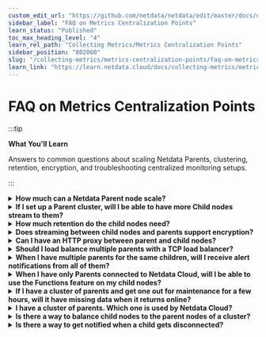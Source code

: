 ```yaml
---
custom_edit_url: "https://github.com/netdata/netdata/edit/master/docs/observability-centralization-points/metrics-centralization-points/faq.md"
sidebar_label: "FAQ on Metrics Centralization Points"
learn_status: "Published"
toc_max_heading_level: "4"
learn_rel_path: "Collecting Metrics/Metrics Centralization Points"
sidebar_position: "802060"
slug: "/collecting-metrics/metrics-centralization-points/faq-on-metrics-centralization-points"
learn_link: "https://learn.netdata.cloud/docs/collecting-metrics/metrics-centralization-points/faq-on-metrics-centralization-points"
---
```


# FAQ on Metrics Centralization Points

:::tip

**What You'll Learn**

Answers to common questions about scaling Netdata Parents, clustering, retention, encryption, and troubleshooting centralized monitoring setups.

:::

<details>
<summary><strong>How much can a Netdata Parent node scale?</strong></summary><br/>

Netdata Parents generally scale well. According [to our tests](https://blog.netdata.cloud/netdata-vs-prometheus-performance-analysis/), Netdata Parents scale better than Prometheus for the same workload: -35% CPU utilization, -49% Memory Consumption, -12% Network Bandwidth, -98% Disk I/O, -75% Disk footprint.

For more information, Check [Sizing Netdata Parents](/docs/observability-centralization-points/metrics-centralization-points/sizing-netdata-parents.md).

<br/>
</details>

<details>
<summary><strong>If I set up a Parent cluster, will I be able to have more Child nodes stream to them?</strong></summary><br/>

No. When you set up an active-active cluster, even if child nodes connect randomly to one or the other, all the parent nodes receive all the metrics of all the child nodes. So, all of them do all the work.

<br/>
</details>

<details>
<summary><strong>How much retention do the child nodes need?</strong></summary><br/>

Child nodes need to have only the retention required to connect to another Parent if one fails or stops for maintenance.

- If you have a cluster of parents, 5 to 10 minutes in `alloc` mode is usually enough.
- If you have only one parent, it would be better to run the child nodes with `dbengine` so that they will have enough retention to backfill the parent node if it stops for maintenance.

<br/>
</details>

<details>
<summary><strong>Does streaming between child nodes and parents support encryption?</strong></summary><br/>

Yes. You can configure your parent nodes to enable TLS at their web server and configure the child nodes to connect with TLS to it. The streaming connection is also compressed, on top of TLS.

<br/>
</details>

<details>
<summary><strong>Can I have an HTTP proxy between parent and child nodes?</strong></summary><br/>

No. The streaming protocol works on the same port as the internal web server of Netdata Agents, but the protocol is not HTTP-friendly and cannot be understood by HTTP proxy servers.

<br/>
</details>

<details>
<summary><strong>Should I load balance multiple parents with a TCP load balancer?</strong></summary><br/>

Although this can be done and for streaming between child and parent nodes it could work, we recommend not doing it. It can lead to several kinds of problems.

It is better to configure all the parent nodes directly in the child nodes `stream.conf`. The child nodes will do everything in their power to find a parent node to connect, and they will never give up.

<br/>
</details>

<details>
<summary><strong>When I have multiple parents for the same children, will I receive alert notifications from all of them?</strong></summary><br/>

If all parents are configured to run health checks and trigger alerts, yes.

We recommend using Netdata Cloud to avoid receiving duplicate alert notifications. Netdata Cloud deduplicates alert notifications so that you will receive them only once.

<br/>
</details>

<details>
<summary><strong>When I have only Parents connected to Netdata Cloud, will I be able to use the Functions feature on my child nodes?</strong></summary><br/>

Yes. Function requests will be received by the Parents and forwarded to the Child via their streaming connection. Function requests are propagated between parents, so this will work even if multiple levels of Netdata Parents are involved.

<br/>
</details>

<details>
<summary><strong>If I have a cluster of parents and get one out for maintenance for a few hours, will it have missing data when it returns online?</strong></summary><br/>

Check [Restoring a Netdata Parent after maintenance](/docs/collecting-metrics/metrics-centralization-points/clustering-and-high-availability-of-netdata-parents).

<br/>
</details>

<details>
<summary><strong>I have a cluster of parents. Which one is used by Netdata Cloud?</strong></summary><br/>

When there are multiple data sources for the same node, Netdata Cloud follows this strategy:

1. Netdata Cloud prefers Netdata Agents having `live` data.
2. For time-series queries, when multiple Netdata Agents have the retention required to answer the query, Netdata Cloud prefers the one that is further away from production systems.
3. For Functions, Netdata Cloud prefers Netdata Agents that are closer to the production systems.

<br/>
</details>

<details>
<summary><strong>Is there a way to balance child nodes to the parent nodes of a cluster?</strong></summary><br/>

Yes. When configuring the Parents at the Children `stream.conf`, configure them in different order. Children get connected to the first Parent they find available, so if the order given to them is different, they will spread the connections to the Parents available.

<br/>
</details>

<details>
<summary><strong>Is there a way to get notified when a child gets disconnected?</strong></summary><br/>

It depends on the ephemerality setting of each Netdata Child.

1. **Permanent nodes**: These are nodes that should be available permanently and if they disconnect, an alert should be triggered to notify you. By default, all nodes are considered permanent (not ephemeral).

2. **Ephemeral nodes**: These are nodes that are ephemeral by nature, and they may shut down at any point in time without any impact on the services you run.

To set the ephemeral flag on a node, edit its netdata.conf and in the `[global]` section set `is ephemeral node = yes`. This setting is propagated to parent nodes and Netdata Cloud.

A parent node tracks connections and disconnections. When a node is marked as ephemeral and stops connecting for more than 24 hours, the parent will delete it from its memory and local administration, and tell Cloud that it is no longer live nor stale. Data for the node can no longer be accessed, but if the node connects again later, the node will be "revived", and previous data becomes available again.

A node can be forced into this "forgotten" state with the Netdata CLI tool on the parent the node is connected to (if still connected) or one of the parent Agents it was previously connected to. The state will be propagated _upwards_ and _sideways_ in case of an HA setup.

```
netdatacli remove-stale-node <node_id | machine_guid | hostname | ALL_NODES>
```

When using Netdata Cloud (via a parent or directly), and a permanent node gets disconnected, Netdata Cloud sends node disconnection notifications.

<br/>
</details>
